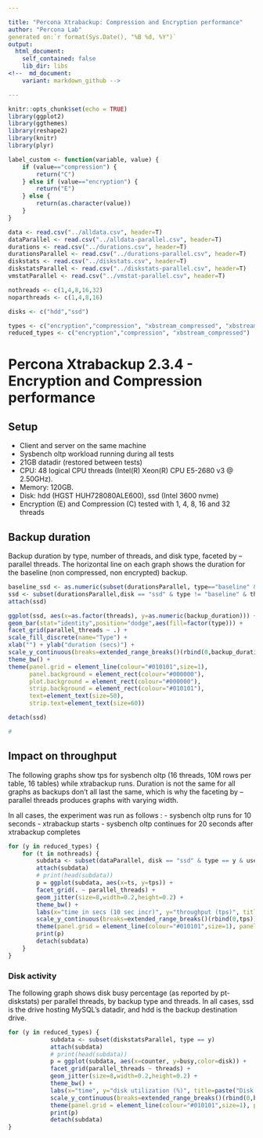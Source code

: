 ```yaml
---

title: "Percona Xtrabackup: Compression and Encryption performance"
author: "Percona Lab"
generated on:`r format(Sys.Date(), "%B %d, %Y")`
output:
  html_document:
    self_contained: false 
    lib_dir: libs
<!--  md_document:
    variant: markdown_github -->

---
```


```r
knitr::opts_chunk$set(echo = TRUE)
library(ggplot2)
library(ggthemes)
library(reshape2)
library(knitr)
library(plyr)

label_custom <- function(variable, value) {
    if (value=="compression") {
        return("C")
    } else if (value=="encryption") {
        return("E")
    } else {
        return(as.character(value))
    }
}

data <- read.csv("../alldata.csv", header=T)
dataParallel <- read.csv("../alldata-parallel.csv", header=T)
durations <- read.csv("../durations.csv", header=T)
durationsParallel <- read.csv("../durations-parallel.csv", header=T)
diskstats <- read.csv("../diskstats.csv", header=T)
diskstatsParallel <- read.csv("../diskstats-parallel.csv", header=T)
vmstatParallel <- read.csv("../vmstat-parallel.csv", header=T)

nothreads <- c(1,4,8,16,32)
noparthreads <- c(1,4,8,16)

disks <- c("hdd","ssd")

types <- c("encryption","compression", "xbstream_compressed", "xbstream_qpress")
reduced_types <- c("encryption","compression", "xbstream_compressed")

```
# Percona Xtrabackup 2.3.4 - Encryption and Compression performance 

## Setup

* Client and server on the same machine 
* Sysbench oltp workload running during all tests
* 21GB datadir (restored between tests)
* CPU: 48 logical CPU threads (Intel(R) Xeon(R) CPU E5-2680 v3 @ 2.50GHz). 
* Memory: 120GB. 
* Disk: hdd (HGST HUH728080ALE600), ssd (Intel 3600 nvme) 
* Encryption (E) and Compression (C) tested with 1, 4, 8, 16 and 32 threads


## Backup duration 

Backup duration by type, number of threads, and disk type, faceted by
--parallel threads. The
horizontal line on each graph shows the duration for the baseline (non
compressed, non encrypted) backup. 

```r

baseline_ssd <- as.numeric(subset(durationsParallel, type=="baseline" & disk == "ssd")$backup_duration)
ssd <- subset(durationsParallel,disk == "ssd" & type != "baseline" & threads <= 32 & parallel_threads <= 16)
attach(ssd)

ggplot(ssd, aes(x=as.factor(threads), y=as.numeric(backup_duration))) +
geom_bar(stat="identity",position="dodge",aes(fill=factor(type))) +
facet_grid(parallel_threads ~ .) +
scale_fill_discrete(name="Type") +
xlab("") + ylab("duration (secs)") +
scale_y_continuous(breaks=extended_range_breaks()(rbind(0,backup_duration))) +
theme_bw() +
theme(panel.grid = element_line(colour="#010101",size=1),
      panel.background = element_rect(colour="#000000"),
      plot.background = element_rect(colour="#000000"),
      strip.background = element_rect(colour="#010101"),
      text=element_text(size=50),
      strip.text=element_text(size=60))

detach(ssd)

#

```

## Impact on throughput

The following graphs show tps for sysbench oltp (16 threads, 10M rows
per table, 16 tables) while xtrabackup runs. Duration is not the same
for all graphs as backups don't all last the same, which is why the
faceting by --parallel threads produces graphs with varying width.  

In all cases, the experiment was run as follows :
- sysbench oltp runs for 10 seconds
- xtrabackup starts
- sysbench oltp continues for 20 seconds after xtrabackup completes

```r
for (y in reduced_types) {
	for (t in nothreads) {
		subdata <- subset(dataParallel, disk == "ssd" & type == y & user_provided_threads == t)
		attach(subdata)
		# print(head(subdata))
		p = ggplot(subdata, aes(x=ts, y=tps)) +
		facet_grid(. ~ parallel_threads) +
		geom_jitter(size=8,width=0.2,height=0.2) +
		theme_bw() +
		labs(x="time in secs (10 sec incr)", y="throughput (tps)", title=paste("OLTP throughput during backup - ssd - ",y," - ",t," threads")) + expand_limits(x=0,y=0) +
		scale_y_continuous(breaks=extended_range_breaks()(rbind(0,tps))) +
		theme(panel.grid = element_line(colour="#010101",size=1), panel.background = element_rect(colour="#000000"), plot.background = element_rect(colour="#000000"), strip.background = element_rect(colour="#010101"), text=element_text(size=50), strip.text=element_text(size=60))
		print(p)
		detach(subdata)
	}
}

```

### Disk activity

The following graph shows disk busy percentage (as reported by
pt-diskstats) per parallel threads, by backup type and threads.
In all cases, ssd is the drive hosting MySQL's datadir, and hdd is the
backup destination drive. 


```r
for (y in reduced_types) {
            subdata <- subset(diskstatsParallel, type == y)
            attach(subdata)
            # print(head(subdata))
            p = ggplot(subdata, aes(x=counter, y=busy,color=disk)) +
            facet_grid(parallel_threads ~ threads) +
            geom_jitter(size=8,width=0.2,height=0.2) +
            theme_bw() +
            labs(x="time", y="disk utilization (%)", title=paste("Disk utilization during backup - ",y," - ",t," threads")) + expand_limits(x=0,y=0) +
            scale_y_continuous(breaks=extended_range_breaks()(rbind(0,busy))) +
            theme(panel.grid = element_line(colour="#010101",size=1), panel.background = element_rect(colour="#000000"), plot.background = element_rect(colour="#000000"), strip.background = element_rect(colour="#010101"), text=element_text(size=50), strip.text=element_text(size=60))
            print(p)
            detach(subdata)
}
```
